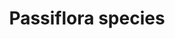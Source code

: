 ---
title: Passiflora species
aka:
  - maypop
  - purple passionflower
  - maracuja
  - granadilla
family_members:
  - Passiflora incarnata
  - Passiflora involucrata
  - Passiflora alata
  - Passiflora eichleriana
duration_chart_title: Oral Duration of Passiflora incarnata
duration_chart:
  total: 4–8 hours
  onset: 30–60 minutes
  coming_up: 60–150 minutes
  plateau: 90–150 minutes
  coming_down: 1–2 hours
  after_effects: 4–8 hours
positive_effects: relaxation
neutral_effects: sedation, increased duration of psychedelic effects
negative_effects: nausea, dangerous combinations
image_location: /src/assets/Images/Passiflora species/Maypop Tayton Alvis.jpg
dosage_table:
  title: Oral Dosage of Dried Passiflora incarnata Leaf
  threshold: 200 g
  light: 500 g
  common: 700 g
  strong: 1 kg
  heavy: 1.5+ kg
--- 